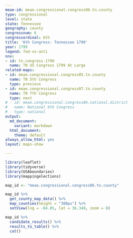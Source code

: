 ```yaml
---
meae-id: meae.congressional.congress06.tn.county
type: congressional
level: state
state: Tennessee
geography: county
congressnum: 6
congressordinal: 6th
title: '6th Congress: Tennessee 1799'
year: 1799
legend: fed-vs-anti
nnv:
- id: tn.congress.1799
  name: TN US Congress 1799 At Large
related-maps:
- id: meae.congressional.congress05.tn.county
  name: TN 5th Congress
  type: previous
- id: meae.congressional.congress07.tn.county
  name: TN 7th Congress
  type: next
# - id: meae.congressional.congress06.national.district
#   name: National 6th Congress
#   type: national
output:
  md_document:
    variant: markdown
  html_document:
    theme: default
always_allow_html: yes
layout: maps-show

---
```


```r
library(leaflet)
library(tidyverse)
library(USAboundaries)
library(mappingelections)

map_id <- "meae.congressional.congress06.tn.county"
```

<div class="map">

```r
map_id %>%
  get_county_map_data() %>%
  map_counties(height = "300px") %>% 
  setView(lng = -84.85, lat = 36.348, zoom = 8)
```

</div>

<div class="results-table">

```r
map_id %>%
  candidate_results() %>%
  results_to_table() %>%
  cat()
```

</div>
